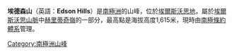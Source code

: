 {{coord|79|50|S|83|39|W|source:GNIS|display=title}}

'''埃德森山'''（英語：'''Edson Hills'''）是[[南極洲|南極洲]]的山峰，位於[[埃爾斯沃思地|埃爾斯沃思地]]，屬於[[埃爾斯沃思山脈|埃爾斯沃思山脈]]中[[赫里蒂奇嶺|赫里蒂奇嶺]]的一部分，最高點是海拔高度1,615米，現時由[[南極條約體系|南極條約體系]]管理。

{{DEFAULTSORT:Edson Hills}}
[[Category:南極洲山峰|Category:南極洲山峰]]


{{EllsworthLand-geo-stub}}
